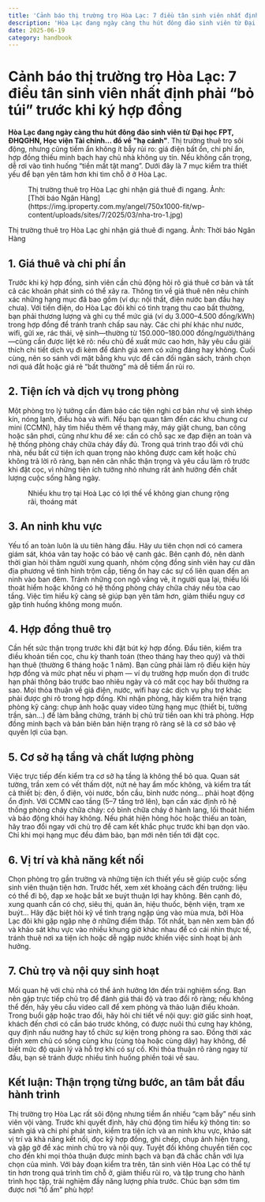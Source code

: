 ```yaml
---
title: 'Cảnh báo thị trường trọ Hòa Lạc: 7 điều tân sinh viên nhất định phải "bỏ túi" trước khi ký hợp đồng'
description: 'Hòa Lạc đang ngày càng thu hút đông đảo sinh viên từ Đại học FPT, ĐHQGHN, Học viện Tài chính… đổ về "hạ cánh". Thị trường thuê trọ sôi động, nhưng cũng tiềm ẩn không ít bẫy rủi ro: giá điện bất ổn, chi phí ẩn, hợp đồng thiếu minh bạch hay chủ nhà không uy tín. Nếu không cẩn trọng, dễ rơi vào tình huống “tiền mất tật mang”. Dưới đây là 7 mục kiểm tra thiết yếu để bạn yên tâm hơn khi tìm chỗ ở ở Hòa Lạc.'
date: 2025-06-19
category: handbook
---
```



# Cảnh báo thị trường trọ Hòa Lạc: 7 điều tân sinh viên nhất định phải “bỏ túi” trước khi ký hợp đồng

**Hòa Lạc đang ngày càng thu hút đông đảo sinh viên từ Đại học FPT, ĐHQGHN, Học viện Tài chính… đổ về "hạ cánh"**. Thị trường thuê trọ sôi động, nhưng cũng tiềm ẩn không ít bẫy rủi ro: giá điện bất ổn, chi phí ẩn, hợp đồng thiếu minh bạch hay chủ nhà không uy tín. Nếu không cẩn trọng, dễ rơi vào tình huống “tiền mất tật mang”. Dưới đây là 7 mục kiểm tra thiết yếu để bạn yên tâm hơn khi tìm chỗ ở ở Hòa Lạc.

<figure>
  <Image src={(await import('./1.png')).default} alt="" width={1200} height={630} />
  <figcaption>
    Thị trường thuê trọ Hòa Lạc ghi nhận giá thuê đi ngang. Ảnh: [Thời báo Ngân
    Hàng](https://img.iproperty.com.my/angel/750x1000-fit/wp-content/uploads/sites/7/2025/03/nha-tro-1.jpg)
  </figcaption>
</figure>

Thị trường thuê trọ Hòa Lạc ghi nhận giá thuê đi ngang. Ảnh: Thời báo Ngân Hàng

## 1. Giá thuê và chi phí ẩn

Trước khi ký hợp đồng, sinh viên cần chủ động hỏi rõ giá thuê cơ bản và tất cả các khoản phát sinh có thể xảy ra. Thông tin về giá thuê nên nêu chính xác những hạng mục đã bao gồm (ví dụ: nội thất, điện nước ban đầu hay chưa). Với tiền điện, do Hòa Lạc đôi khi có tình trạng thu cao bất thường, bạn phải thương lượng và ghi cụ thể mức giá (ví dụ 3.000–4.500 đồng/kWh) trong hợp đồng để tránh tranh chấp sau này. Các chi phí khác như nước, wifi, gửi xe, rác thải, vệ sinh—thường từ 150.000–180.000 đồng/người/tháng—cũng cần được liệt kê rõ: nếu chủ đề xuất mức cao hơn, hãy yêu cầu giải thích chi tiết dịch vụ đi kèm để đánh giá xem có xứng đáng hay không. Cuối cùng, nên so sánh với mặt bằng khu vực để cân đối ngân sách, tránh chọn nơi quá đắt hoặc giá rẻ “bất thường” mà dễ tiềm ẩn rủi ro.

## 2. Tiện ích và dịch vụ trong phòng

Một phòng trọ lý tưởng cần đảm bảo các tiện nghi cơ bản như vệ sinh khép kín, nóng lạnh, điều hòa và wifi. Nếu bạn quan tâm đến các khu chung cư mini (CCMN), hãy tìm hiểu thêm về thang máy, máy giặt chung, ban công hoặc sân phơi, cũng như khu để xe: cần có chỗ sạc xe đạp điện an toàn và hệ thống phòng cháy chữa cháy đầy đủ. Trong quá trình trao đổi với chủ nhà, nếu bất cứ tiện ích quan trọng nào không được cam kết hoặc chủ không trả lời rõ ràng, bạn nên cân nhắc thận trọng và yêu cầu làm rõ trước khi đặt cọc, vì những tiện ích tưởng nhỏ nhưng rất ảnh hưởng đến chất lượng cuộc sống hằng ngày.

<figure>
  <Image src={(await import('./2.png')).default} alt="" width={1200} height={630} />
  <figcaption>
    Nhiều khu trọ tại Hoà Lạc có lợi thế về không gian chung rộng rãi, thoáng mát
  </figcaption>
</figure>

## 3. An ninh khu vực

Yếu tố an toàn luôn là ưu tiên hàng đầu. Hãy ưu tiên chọn nơi có camera giám sát, khóa vân tay hoặc có bảo vệ canh gác. Bên cạnh đó, nên dành thời gian hỏi thăm người xung quanh, nhóm cộng đồng sinh viên hay cư dân địa phương về tình hình trộm cắp, tiếng ồn hay các sự cố liên quan đến an ninh vào ban đêm. Tránh những con ngõ vắng vẻ, ít người qua lại, thiếu lối thoát hiểm hoặc không có hệ thống phòng cháy chữa cháy nếu tòa cao tầng. Việc tìm hiểu kỹ càng sẽ giúp bạn yên tâm hơn, giảm thiểu nguy cơ gặp tình huống không mong muốn.

## 4. Hợp đồng thuê trọ

Cần hết sức thận trọng trước khi đặt bút ký hợp đồng. Đầu tiên, kiểm tra điều khoản tiền cọc, chu kỳ thanh toán (theo tháng hay theo quý) và thời hạn thuê (thường 6 tháng hoặc 1 năm). Bạn cũng phải làm rõ điều kiện hủy hợp đồng và mức phạt nếu vi phạm — ví dụ trường hợp muốn dọn đi trước hạn phải thông báo trước bao nhiêu ngày và có mất cọc hay bồi thường ra sao. Mọi thỏa thuận về giá điện, nước, wifi hay các dịch vụ phụ trợ khác phải được ghi rõ trong hợp đồng. Khi nhận phòng, hãy kiểm tra hiện trạng phòng kỹ càng: chụp ảnh hoặc quay video từng hạng mục (thiết bị, tường trần, sàn…) để làm bằng chứng, tránh bị chủ trừ tiền oan khi trả phòng. Hợp đồng minh bạch và bản biên bản hiện trạng rõ ràng sẽ là cơ sở bảo vệ quyền lợi của bạn.

## 5. Cơ sở hạ tầng và chất lượng phòng

Việc trực tiếp đến kiểm tra cơ sở hạ tầng là không thể bỏ qua. Quan sát tường, trần xem có vết thấm dột, nứt nẻ hay ẩm mốc không, và kiểm tra tất cả thiết bị: đèn, ổ điện, vòi nước, bồn cầu, bình nước nóng… phải hoạt động ổn định. Với CCMN cao tầng (5–7 tầng trở lên), bạn cần xác định rõ hệ thống phòng cháy chữa cháy: có bình chữa cháy ở hành lang, lối thoát hiểm và báo động khói hay không. Nếu phát hiện hỏng hóc hoặc thiếu an toàn, hãy trao đổi ngay với chủ trọ để cam kết khắc phục trước khi bạn dọn vào. Chỉ khi mọi hạng mục đều đảm bảo, bạn mới nên tiến tới đặt cọc.

## 6. Vị trí và khả năng kết nối

Chọn phòng trọ gần trường và những tiện ích thiết yếu sẽ giúp cuộc sống sinh viên thuận tiện hơn. Trước hết, xem xét khoảng cách đến trường: liệu có thể đi bộ, đạp xe hoặc bắt xe buýt thuận lợi hay không. Bên cạnh đó, xung quanh cần có chợ, siêu thị, quán ăn, hiệu thuốc, bệnh viện, trạm xe buýt… Hãy đặc biệt hỏi kỹ về tình trạng ngập úng vào mùa mưa, bởi Hòa Lạc đôi khi gặp ngập nhẹ ở những điểm thấp. Tốt nhất, bạn nên xem bản đồ và khảo sát khu vực vào nhiều khung giờ khác nhau để có cái nhìn thực tế, tránh thuê nơi xa tiện ích hoặc dễ ngập nước khiến việc sinh hoạt bị ảnh hưởng.

## 7. Chủ trọ và nội quy sinh hoạt

Mối quan hệ với chủ nhà có thể ảnh hưởng lớn đến trải nghiệm sống. Bạn nên gặp trực tiếp chủ trọ để đánh giá thái độ và trao đổi rõ ràng; nếu không thể đến, hãy yêu cầu video call để xem phòng và thảo luận điều khoản. Trong buổi gặp hoặc trao đổi, hãy hỏi chi tiết về nội quy: giờ giấc sinh hoạt, khách đến chơi có cần báo trước không, có được nuôi thú cưng hay không, quy định nấu nướng hay tổ chức sự kiện trong phòng ra sao. Đồng thời xác định xem chủ có sống cùng khu (cùng tòa hoặc cùng dãy) hay không, để biết mức độ quản lý và hỗ trợ khi có sự cố. Khi thỏa thuận rõ ràng ngay từ đầu, bạn sẽ tránh được nhiều tình huống phiền toái về sau.

## Kết luận: Thận trọng từng bước, an tâm bắt đầu hành trình

Thị trường trọ Hòa Lạc rất sôi động nhưng tiềm ẩn nhiều “cạm bẫy” nếu sinh viên vội vàng. Trước khi quyết định, hãy chủ động tìm hiểu kỹ thông tin: so sánh giá và chi phí phát sinh, kiểm tra tiện ích và an ninh khu vực, khảo sát vị trí và khả năng kết nối, đọc kỹ hợp đồng, ghi chép, chụp ảnh hiện trạng, và gặp gỡ để xác minh chủ trọ và nội quy. Tuyệt đối không chuyển tiền cọc cho đến khi mọi thỏa thuận được minh bạch và bạn đã chắc chắn với lựa chọn của mình. Với bảy đoạn kiểm tra trên, tân sinh viên Hòa Lạc có thể tự tin hơn trong quá trình tìm chỗ ở, giảm thiểu rủi ro, và tập trung cho hành trình học tập, trải nghiệm đầy năng lượng phía trước. Chúc bạn sớm tìm được nơi “tổ ấm” phù hợp!
